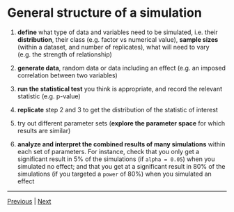 # General structure of a simulation

1. **define** what type of data and variables need to be simulated, i.e. their **distribution**, their class (e.g. factor vs numerical value), **sample sizes** (within a dataset, and number of replicates), what will need to vary (e.g. the strength of relationship)  

2. **generate data**, random data or data including an effect (e.g. an imposed correlation between two variables)  

3. **run the statistical test** you think is appropriate, and record the relevant statistic (e.g. p-value) 

4. **replicate** step 2 and 3 to get the distribution of the statistic of interest  

5. try out different parameter sets (**explore the parameter space** for which results are similar)  

6. **analyze and interpret the combined results of many simulations** within each set of parameters. For instance, check that you only get a significant result in 5% of the simulations (if `alpha = 0.05`) when you simulated no effect; and that you get at a significant result in 80% of the simulations (if you targeted a `power` of 80%) when you simulated an effect  

***

[Previous](./simulate-for-preregistration.md) | [Next](./limitations.md)
